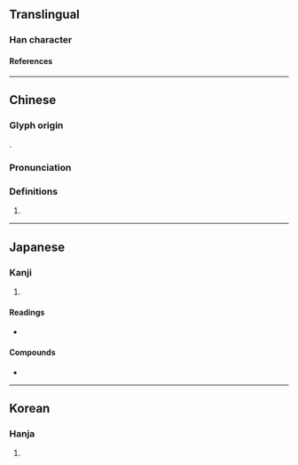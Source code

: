 {{character info/new}}
==Translingual==

===Han character===
{{Han char|rn=94|rad=犬|as=05|sn=8|four=45227|canj=KHLLN|ids=⿰犭弗}}

====References====
{{Han ref|kx=0709.050|dkj=20338|dj=1121.150|hdz=21342.050|uh=72D2}}

----

==Chinese==
{{zh-forms}}

===Glyph origin===
{{Han etym}}
{{Han compound|犬|alt1=犭|弗|ls=psc|c1=s|c2=p|t1=dog}}.

===Pronunciation===
{{zh-pron
|m=fèi
|c=fei6,fai6,fai3,fat1
|mc=y
|oc=y
|cat=
}}

===Definitions===
{{zh-hanzi}}

# {{zh-only|狒狒|baboon}}

----

==Japanese==

===Kanji===
{{ja-kanji|grade=|rs=犬05}}

# {{defn|lang=ja|sort=犬05}}

====Readings====
* {{ja-readings|goon=び|kanon=ひ}}

====Compounds====
* {{ja-r|狒々|ひひ}}

----

==Korean==

===Hanja===
{{ko-hanja|hangeul=비|eumhun=|rv=bi|mr=pi|y=pi}}

# {{defn|lang=ko|sort=犬05}}
